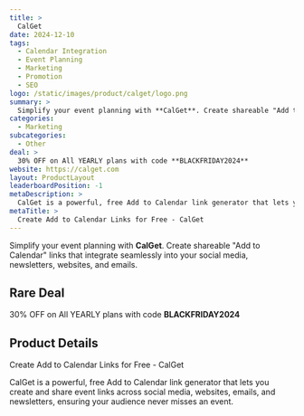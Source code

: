 ```yaml
---
title: >
  CalGet
date: 2024-12-10
tags:
  - Calendar Integration
  - Event Planning
  - Marketing
  - Promotion
  - SEO
logo: /static/images/product/calget/logo.png
summary: >
  Simplify your event planning with **CalGet**. Create shareable "Add to Calendar" links that integrate seamlessly into your social media, newsletters, websites, and emails.
categories:
  - Marketing
subcategories:
  - Other
deal: >
  30% OFF on All YEARLY plans with code **BLACKFRIDAY2024**
website: https://calget.com
layout: ProductLayout
leaderboardPosition: -1
metaDescription: >
  CalGet is a powerful, free Add to Calendar link generator that lets you create and share event links across social media, websites, emails, and newsletters, ensuring your audience never misses an event.
metaTitle: >
  Create Add to Calendar Links for Free - CalGet
---
```

Simplify your event planning with **CalGet**. Create shareable "Add to Calendar" links that integrate seamlessly into your social media, newsletters, websites, and emails.

## Rare Deal

30% OFF on All YEARLY plans with code **BLACKFRIDAY2024**

## Product Details

Create Add to Calendar Links for Free - CalGet

CalGet is a powerful, free Add to Calendar link generator that lets you create and share event links across social media, websites, emails, and newsletters, ensuring your audience never misses an event.

